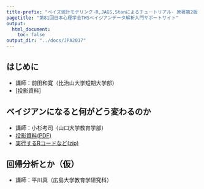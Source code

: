 ```yaml
---
title-prefix: "ベイズ統計モデリング-R,JAGS,Stanによるチュートリアル- 原著第2版 サポートサイト"
pagetitle: "第81回日本心理学会TWSベイジアンデータ解析入門サポートサイト"
output:
  html_document:
    toc: false
output_dir: "../docs/JPA2017"
---
```


## はじめに

+ 講師：前田和寛（比治山大学短期大学部）
+ [投影資料]


## ベイジアンになると何がどう変わるのか

+ 講師：小杉考司（山口大学教育学部）
+ [投影資料(PDF)](kosugitti/kosugitti.pdf)
+ [実行するRコードなど(zip)](kosugitti/kosugitti.zip)

## 回帰分析とか（仮）

+ 講師：平川真（広島大学教育学研究科）

